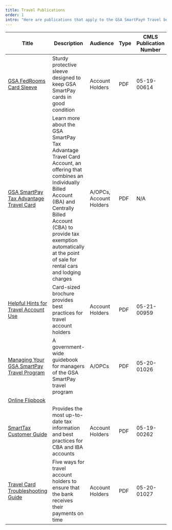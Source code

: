 ```yaml
---
title: Travel Publications
order: 1
intro: "Here are publications that apply to the GSA SmartPay® Travel business line:"
---
```



| Title                            | Description       | Audience        | Type             | CMLS Publication Number  |
| ---------------------------------| ------------------| ----------------| -----------------| -------------------------|
| [GSA FedRooms Card Sleeve](/files/publications/publications-gsa-fedrooms-card-sleeve.pdf) | Sturdy protective sleeve designed to keep GSA SmartPay cards in good condition |Account Holders|PDF|05-19-00614|
|[GSA SmartPay Tax Advantage Travel Card](/files/publications/publications-gsa-tax-advantage-travel-card.pdf)| Learn more about the GSA SmartPay Tax Advantage Travel Card Account, an offering that combines an Individually Billed Account (IBA) and Centrally Billed Account (CBA) to provide tax exemption automatically at the point of sale for rental cars and lodging charges|A/OPCs, Account Holders|PDF|N/A|
|[Helpful Hints for Travel Account Use](/files/publications/publications-helpful-hints.pdf)|Card-sized brochure provides best practices for travel account holders|Account Holders|PDF|05-21-00959|
|[Managing Your GSA SmartPay Travel Program](/files/publications/publications-manage-your-smartpay-travel-program.pdf)|A government-wide guidebook for managers of the GSA SmartPay travel program|A/OPCs|PDF|05-20-01026|
|[Online Flipbook](https://storage.googleapis.com/gsa-icpa-cmls/5-19-00260/html5forpc.html)| | | | |
|[SmartTax Customer Guide](/files/publications/publications-smarttax-customer-guide.pdf)|Provides the most up-to-date tax information and best practices for CBA and IBA accounts|Account Holders|PDF|05-19-00262|
|[Travel Card Troubleshooting Guide](/files/publications/publications-travel-card-troubleshooting-guide.pdf)|Five ways for travel account holders to ensure that the bank receives their payments on time|Account Holders|PDF|05-20-01027|